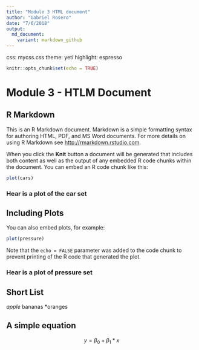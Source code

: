 ```yaml
---
title: "Module 3 HTML document"
author: "Gabriel Rosero"
date: "7/6/2018"
output: 
  md_document:
    variant: markdown_github
---
```

  css: mycss.css
  theme: yeti
    highlight: espresso
    
```r
knitr::opts_chunk$set(echo = TRUE)
```
# Module 3 - HTLM Document

## R Markdown {#nextsteps .emphasized}

This is an R Markdown document. Markdown is a simple formatting syntax for authoring HTML, PDF, and MS Word documents. For more details on using R Markdown see <http://rmarkdown.rstudio.com>.

When you click the **Knit** button a document will be generated that includes both content as well as the output of any embedded R code chunks within the document. You can embed an R code chunk like this:

```r
plot(cars)
```

### Hear is a plot of the car set 

## Including Plots

You can also embed plots, for example:

```r
plot(pressure)
```

Note that the `echo = FALSE` parameter was added to the code chunk to prevent printing of the R code that generated the plot.

### Hear is a plot of pressure set 

## Short List 
*apple
*bananas
*oranges

## A simple equation 

$$ y = \beta_0 + \beta_1*x $$






